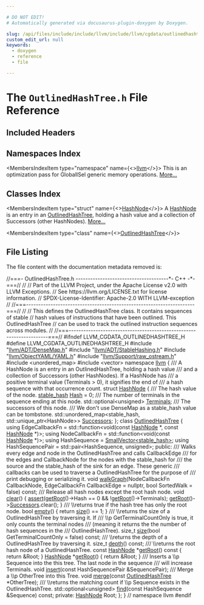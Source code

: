 ```yaml
---

# DO NOT EDIT!
# Automatically generated via docusaurus-plugin-doxygen by Doxygen.

slug: /api/files/include/include/llvm/include/llvm/cgdata/outlinedhashtree-h
custom_edit_url: null
keywords:
  - doxygen
  - reference
  - file

---
```





# The `OutlinedHashTree.h` File Reference

<DoxygenPage pluginConfig={pluginConfig}>



## Included Headers

<IncludesList>
<IncludesListItem
  filePath="llvm/ADT/DenseMap.h"
  permalink="/docs/api/files/include/include/llvm/include/llvm/adt/densemap-h"
  isLocal="true" />
<IncludesListItem
  filePath="llvm/ADT/StableHashing.h"
  permalink="/docs/api/files/include/include/llvm/include/llvm/adt/stablehashing-h"
  isLocal="true" />
<IncludesListItem
  filePath="llvm/ObjectYAML/YAML.h"
  permalink="/docs/api/files/include/include/llvm/include/llvm/objectyaml/yaml-h"
  isLocal="true" />
<IncludesListItem
  filePath="llvm/Support/raw_ostream.h"
  permalink="/docs/api/files/include/include/llvm/include/llvm/support/raw-ostream-h"
  isLocal="true" />
<IncludesListItem
  filePath="unordered_map"
  permalink=""
  isLocal="false" />
<IncludesListItem
  filePath="vector"
  permalink=""
  isLocal="false" />
</IncludesList>

## Namespaces Index

<MembersIndex>

<MembersIndexItem
  type="namespace"
  name={<><a href="/docs/api/namespaces/llvm">llvm</a></>}>
This is an optimization pass for GlobalISel generic memory operations. <a href="/docs/api/namespaces/llvm/#details">More...</a>
</MembersIndexItem>

</MembersIndex>

## Classes Index

<MembersIndex>

<MembersIndexItem
  type="struct"
  name={<><a href="/docs/api/structs/llvm/hashnode">HashNode</a></>}>
A <a href="/docs/api/structs/llvm/hashnode">HashNode</a> is an entry in an <a href="/docs/api/classes/llvm/outlinedhashtree">OutlinedHashTree</a>, holding a hash value and a collection of Successors (other HashNodes). <a href="/docs/api/structs/llvm/hashnode/#details">More...</a>
</MembersIndexItem>

<MembersIndexItem
  type="class"
  name={<><a href="/docs/api/classes/llvm/outlinedhashtree">OutlinedHashTree</a></>}>
</MembersIndexItem>

</MembersIndex>


## File Listing

The file content with the documentation metadata removed is:

<ProgramListing>

<Link id="l00001" /><CodeLine lineNumber="1"><span class="doxyHighlightComment">//===- OutlinedHashTree.h --------------------------------------&#42;- C++ -&#42;-===//</span></CodeLine>
<Link id="l00002" /><CodeLine lineNumber="2"><span class="doxyHighlightComment">//</span></CodeLine>
<Link id="l00003" /><CodeLine lineNumber="3"><span class="doxyHighlightComment">// Part of the LLVM Project, under the Apache License v2.0 with LLVM Exceptions.</span></CodeLine>
<Link id="l00004" /><CodeLine lineNumber="4"><span class="doxyHighlightComment">// See https://llvm.org/LICENSE.txt for license information.</span></CodeLine>
<Link id="l00005" /><CodeLine lineNumber="5"><span class="doxyHighlightComment">// SPDX-License-Identifier: Apache-2.0 WITH LLVM-exception</span></CodeLine>
<Link id="l00006" /><CodeLine lineNumber="6"><span class="doxyHighlightComment">//</span></CodeLine>
<Link id="l00007" /><CodeLine lineNumber="7"><span class="doxyHighlightComment">//===---------------------------------------------------------------------===//</span></CodeLine>
<Link id="l00008" /><CodeLine lineNumber="8"><span class="doxyHighlightComment">//</span></CodeLine>
<Link id="l00009" /><CodeLine lineNumber="9"><span class="doxyHighlightComment">// This defines the OutlinedHashTree class. It contains sequences of stable</span></CodeLine>
<Link id="l00010" /><CodeLine lineNumber="10"><span class="doxyHighlightComment">// hash values of instructions that have been outlined. This OutlinedHashTree</span></CodeLine>
<Link id="l00011" /><CodeLine lineNumber="11"><span class="doxyHighlightComment">// can be used to track the outlined instruction sequences across modules.</span></CodeLine>
<Link id="l00012" /><CodeLine lineNumber="12"><span class="doxyHighlightComment">//</span></CodeLine>
<Link id="l00013" /><CodeLine lineNumber="13"><span class="doxyHighlightComment">//===---------------------------------------------------------------------===//</span></CodeLine>
<Link id="l00014" /><CodeLine lineNumber="14"></CodeLine>
<Link id="l00015" /><CodeLine lineNumber="15"><span class="doxyHighlightPreprocessor">#ifndef LLVM&#95;CGDATA&#95;OUTLINEDHASHTREE&#95;H</span></CodeLine>
<Link id="l00016" /><CodeLine lineNumber="16"><span class="doxyHighlightPreprocessor">#define LLVM&#95;CGDATA&#95;OUTLINEDHASHTREE&#95;H</span></CodeLine>
<Link id="l00017" /><CodeLine lineNumber="17"></CodeLine>
<Link id="l00018" /><CodeLine lineNumber="18"><span class="doxyHighlightPreprocessor">#include &quot;<a href="/docs/api/files/include/include/llvm/include/llvm/adt/densemap-h">llvm/ADT/DenseMap.h</a>&quot;</span></CodeLine>
<Link id="l00019" /><CodeLine lineNumber="19"><span class="doxyHighlightPreprocessor">#include &quot;<a href="/docs/api/files/include/include/llvm/include/llvm/adt/stablehashing-h">llvm/ADT/StableHashing.h</a>&quot;</span></CodeLine>
<Link id="l00020" /><CodeLine lineNumber="20"><span class="doxyHighlightPreprocessor">#include &quot;<a href="/docs/api/files/include/include/llvm/include/llvm/objectyaml/yaml-h">llvm/ObjectYAML/YAML.h</a>&quot;</span></CodeLine>
<Link id="l00021" /><CodeLine lineNumber="21"><span class="doxyHighlightPreprocessor">#include &quot;<a href="/docs/api/files/include/include/llvm/include/llvm/support/raw-ostream-h">llvm/Support/raw&#95;ostream.h</a>&quot;</span></CodeLine>
<Link id="l00022" /><CodeLine lineNumber="22"></CodeLine>
<Link id="l00023" /><CodeLine lineNumber="23"><span class="doxyHighlightPreprocessor">#include &lt;unordered&#95;map&gt;</span></CodeLine>
<Link id="l00024" /><CodeLine lineNumber="24"><span class="doxyHighlightPreprocessor">#include &lt;vector&gt;</span></CodeLine>
<Link id="l00025" /><CodeLine lineNumber="25"></CodeLine>
<Link id="l00026" /><CodeLine lineNumber="26"><span class="doxyHighlightKeyword">namespace </span><span class="doxyHighlight"><a href="/docs/api/namespaces/llvm">llvm</a> &#123;</span></CodeLine>
<Link id="l00027" /><CodeLine lineNumber="27"></CodeLine>
<Link id="l00028" /><CodeLine lineNumber="28"><span class="doxyHighlightComment">/// A HashNode is an entry in an OutlinedHashTree, holding a hash value</span></CodeLine>
<Link id="l00029" /><CodeLine lineNumber="29"><span class="doxyHighlightComment">/// and a collection of Successors (other HashNodes). If a HashNode has</span></CodeLine>
<Link id="l00030" /><CodeLine lineNumber="30"><span class="doxyHighlightComment">/// a positive terminal value (Terminals &gt; 0), it signifies the end of</span></CodeLine>
<Link id="l00031" /><CodeLine lineNumber="31"><span class="doxyHighlightComment">/// a hash sequence with that occurrence count.</span></CodeLine>
<Link id="l00032" /><CodeLine lineNumber="32" lineLink="/docs/api/structs/llvm/hashnode"><span class="doxyHighlightKeyword">struct </span><span class="doxyHighlight"><a href="/docs/api/structs/llvm/hashnode">HashNode</a> &#123;</span></CodeLine>
<Link id="l00033" /><CodeLine lineNumber="33"><span class="doxyHighlightComment">  /// The hash value of the node.</span></CodeLine>
<Link id="l00034" /><CodeLine lineNumber="34" lineLink="/docs/api/structs/llvm/hashnode/#adf900abae6895805cd64c155430807fe"><span class="doxyHighlight">  <a href="/docs/api/namespaces/llvm/#a3f07bd5ee30b6a57ddc214f64d5fd941">stable&#95;hash</a> <a href="/docs/api/structs/llvm/hashnode/#adf900abae6895805cd64c155430807fe">Hash</a> = 0;</span></CodeLine>
<Link id="l00035" /><CodeLine lineNumber="35"><span class="doxyHighlightComment">  /// The number of terminals in the sequence ending at this node.</span></CodeLine>
<Link id="l00036" /><CodeLine lineNumber="36" lineLink="/docs/api/structs/llvm/hashnode/#a66632316e3bbfd1f40384f637f68e625"><span class="doxyHighlight">  std::optional&lt;unsigned&gt; <a href="/docs/api/structs/llvm/hashnode/#a66632316e3bbfd1f40384f637f68e625">Terminals</a>;</span></CodeLine>
<Link id="l00037" /><CodeLine lineNumber="37"><span class="doxyHighlightComment">  /// The successors of this node.</span></CodeLine>
<Link id="l00038" /><CodeLine lineNumber="38"><span class="doxyHighlightComment">  /// We don&#39;t use DenseMap as a stable&#95;hash value can be tombstone.</span></CodeLine>
<Link id="l00039" /><CodeLine lineNumber="39" lineLink="/docs/api/structs/llvm/hashnode/#a1a31b051ee904b573a699443959ce8b6"><span class="doxyHighlight">  std::unordered&#95;map&lt;stable&#95;hash, std::unique&#95;ptr&lt;HashNode&gt;&gt; <a href="/docs/api/structs/llvm/hashnode/#a1a31b051ee904b573a699443959ce8b6">Successors</a>;</span></CodeLine>
<Link id="l00040" /><CodeLine lineNumber="40"><span class="doxyHighlight">&#125;;</span></CodeLine>
<Link id="l00041" /><CodeLine lineNumber="41"></CodeLine>
<Link id="l00042" /><CodeLine lineNumber="42" lineLink="/docs/api/classes/llvm/outlinedhashtree"><span class="doxyHighlightKeyword">class </span><span class="doxyHighlight"><a href="/docs/api/classes/llvm/outlinedhashtree">OutlinedHashTree</a> &#123;</span></CodeLine>
<Link id="l00043" /><CodeLine lineNumber="43"></CodeLine>
<Link id="l00044" /><CodeLine lineNumber="44"><span class="doxyHighlight">  </span><span class="doxyHighlightKeyword">using </span><span class="doxyHighlight">EdgeCallbackFn =</span></CodeLine>
<Link id="l00045" /><CodeLine lineNumber="45"><span class="doxyHighlight">      std::function&lt;void(</span><span class="doxyHighlightKeyword">const</span><span class="doxyHighlight"> <a href="/docs/api/structs/llvm/hashnode">HashNode</a> &#42;, </span><span class="doxyHighlightKeyword">const</span><span class="doxyHighlight"> <a href="/docs/api/structs/llvm/hashnode">HashNode</a> &#42;)&gt;;</span></CodeLine>
<Link id="l00046" /><CodeLine lineNumber="46"><span class="doxyHighlight">  </span><span class="doxyHighlightKeyword">using </span><span class="doxyHighlight">NodeCallbackFn = std::function&lt;void(</span><span class="doxyHighlightKeyword">const</span><span class="doxyHighlight"> <a href="/docs/api/structs/llvm/hashnode">HashNode</a> &#42;)&gt;;</span></CodeLine>
<Link id="l00047" /><CodeLine lineNumber="47"></CodeLine>
<Link id="l00048" /><CodeLine lineNumber="48"><span class="doxyHighlight">  </span><span class="doxyHighlightKeyword">using </span><span class="doxyHighlight">HashSequence = <a href="/docs/api/classes/llvm/smallvector">SmallVector&lt;stable&#95;hash&gt;</a>;</span></CodeLine>
<Link id="l00049" /><CodeLine lineNumber="49"><span class="doxyHighlight">  </span><span class="doxyHighlightKeyword">using </span><span class="doxyHighlight">HashSequencePair = std::pair&lt;HashSequence, unsigned&gt;;</span></CodeLine>
<Link id="l00050" /><CodeLine lineNumber="50"></CodeLine>
<Link id="l00051" /><CodeLine lineNumber="51"><span class="doxyHighlightKeyword">public</span><span class="doxyHighlight">:</span></CodeLine>
<Link id="l00052" /><CodeLine lineNumber="52"><span class="doxyHighlightComment">  /// Walks every edge and node in the OutlinedHashTree and calls CallbackEdge</span></CodeLine>
<Link id="l00053" /><CodeLine lineNumber="53"><span class="doxyHighlightComment">  /// for the edges and CallbackNode for the nodes with the stable&#95;hash for</span></CodeLine>
<Link id="l00054" /><CodeLine lineNumber="54"><span class="doxyHighlightComment">  /// the source and the stable&#95;hash of the sink for an edge. These generic</span></CodeLine>
<Link id="l00055" /><CodeLine lineNumber="55"><span class="doxyHighlightComment">  /// callbacks can be used to traverse a OutlinedHashTree for the purpose of</span></CodeLine>
<Link id="l00056" /><CodeLine lineNumber="56"><span class="doxyHighlightComment">  /// print debugging or serializing it.</span></CodeLine>
<Link id="l00057" /><CodeLine lineNumber="57"><span class="doxyHighlight">  </span><span class="doxyHighlightKeywordType">void</span><span class="doxyHighlight"> <a href="/docs/api/classes/llvm/outlinedhashtree/#a692390cd6799e674710e434f3658418a">walkGraph</a>(NodeCallbackFn CallbackNode,</span></CodeLine>
<Link id="l00058" /><CodeLine lineNumber="58"><span class="doxyHighlight">                 EdgeCallbackFn CallbackEdge = </span><span class="doxyHighlightKeyword">nullptr</span><span class="doxyHighlight">,</span></CodeLine>
<Link id="l00059" /><CodeLine lineNumber="59"><span class="doxyHighlight">                 </span><span class="doxyHighlightKeywordType">bool</span><span class="doxyHighlight"> SortedWalk = </span><span class="doxyHighlightKeyword">false</span><span class="doxyHighlight">) </span><span class="doxyHighlightKeyword">const</span><span class="doxyHighlight">;</span></CodeLine>
<Link id="l00060" /><CodeLine lineNumber="60"></CodeLine>
<Link id="l00061" /><CodeLine lineNumber="61"><span class="doxyHighlightComment">  /// Release all hash nodes except the root hash node.</span></CodeLine>
<Link id="l00062" /><CodeLine lineNumber="62" lineLink="/docs/api/classes/llvm/outlinedhashtree/#a1d79a1e68b8960755f9f0bf4aceb1ae1"><span class="doxyHighlight">  </span><span class="doxyHighlightKeywordType">void</span><span class="doxyHighlight"> <a href="/docs/api/classes/llvm/outlinedhashtree/#a1d79a1e68b8960755f9f0bf4aceb1ae1">clear</a>() &#123;</span></CodeLine>
<Link id="l00063" /><CodeLine lineNumber="63"><span class="doxyHighlight">    <a href="/docs/api/files/lib/lib/target/lib/target/amdgpu/silowercontrolflow-cpp/#a4868c5d81c5ccc98c47aeab6244346a0">assert</a>(<a href="/docs/api/classes/llvm/outlinedhashtree/#a7ddda0cb27c6bde706044fdd46490ff7">getRoot</a>()-&gt;Hash == 0 &amp;&amp; !<a href="/docs/api/classes/llvm/outlinedhashtree/#a7ddda0cb27c6bde706044fdd46490ff7">getRoot</a>()-&gt;Terminals);</span></CodeLine>
<Link id="l00064" /><CodeLine lineNumber="64"><span class="doxyHighlight">    <a href="/docs/api/classes/llvm/outlinedhashtree/#a7ddda0cb27c6bde706044fdd46490ff7">getRoot</a>()-&gt;<a href="/docs/api/structs/llvm/hashnode/#a1a31b051ee904b573a699443959ce8b6">Successors</a>.clear();</span></CodeLine>
<Link id="l00065" /><CodeLine lineNumber="65"><span class="doxyHighlight">  &#125;</span></CodeLine>
<Link id="l00066" /><CodeLine lineNumber="66"></CodeLine>
<Link id="l00067" /><CodeLine lineNumber="67"><span class="doxyHighlightComment">  /// \\returns true if the hash tree has only the root node.</span></CodeLine>
<Link id="l00068" /><CodeLine lineNumber="68" lineLink="/docs/api/classes/llvm/outlinedhashtree/#af6d8dcfd526383fe146bf9c0cd1c2999"><span class="doxyHighlight">  </span><span class="doxyHighlightKeywordType">bool</span><span class="doxyHighlight"> <a href="/docs/api/classes/llvm/outlinedhashtree/#af6d8dcfd526383fe146bf9c0cd1c2999">empty</a>() &#123; </span><span class="doxyHighlightKeywordFlow">return</span><span class="doxyHighlight"> <a href="/docs/api/files/lib/lib/target/lib/target/nvptx/nvvmreflect-cpp/#ac934769d93af95250952646a3829df4c">size</a>() == 1; &#125;</span></CodeLine>
<Link id="l00069" /><CodeLine lineNumber="69"></CodeLine>
<Link id="l00070" /><CodeLine lineNumber="70"><span class="doxyHighlightComment">  /// \\returns the size of a OutlinedHashTree by traversing it. If</span></CodeLine>
<Link id="l00071" /><CodeLine lineNumber="71"><span class="doxyHighlightComment">  /// \\p GetTerminalCountOnly is true, it only counts the terminal nodes</span></CodeLine>
<Link id="l00072" /><CodeLine lineNumber="72"><span class="doxyHighlightComment">  /// (meaning it returns the the number of hash sequences in the</span></CodeLine>
<Link id="l00073" /><CodeLine lineNumber="73"><span class="doxyHighlightComment">  /// OutlinedHashTree).</span></CodeLine>
<Link id="l00074" /><CodeLine lineNumber="74"><span class="doxyHighlight">  </span><span class="doxyHighlightKeywordType">size&#95;t</span><span class="doxyHighlight"> <a href="/docs/api/files/lib/lib/target/lib/target/nvptx/nvvmreflect-cpp/#ac934769d93af95250952646a3829df4c">size</a>(</span><span class="doxyHighlightKeywordType">bool</span><span class="doxyHighlight"> GetTerminalCountOnly = </span><span class="doxyHighlightKeyword">false</span><span class="doxyHighlight">) </span><span class="doxyHighlightKeyword">const</span><span class="doxyHighlight">;</span></CodeLine>
<Link id="l00075" /><CodeLine lineNumber="75"></CodeLine>
<Link id="l00076" /><CodeLine lineNumber="76"><span class="doxyHighlightComment">  /// \\returns the depth of a OutlinedHashTree by traversing it.</span></CodeLine>
<Link id="l00077" /><CodeLine lineNumber="77"><span class="doxyHighlight">  </span><span class="doxyHighlightKeywordType">size&#95;t</span><span class="doxyHighlight"> <a href="/docs/api/classes/llvm/outlinedhashtree/#a4f9dd40bc3145351ebf12cfb4191a0eb">depth</a>() </span><span class="doxyHighlightKeyword">const</span><span class="doxyHighlight">;</span></CodeLine>
<Link id="l00078" /><CodeLine lineNumber="78"></CodeLine>
<Link id="l00079" /><CodeLine lineNumber="79"><span class="doxyHighlightComment">  /// \\returns the root hash node of a OutlinedHashTree.</span></CodeLine>
<Link id="l00080" /><CodeLine lineNumber="80" lineLink="/docs/api/classes/llvm/outlinedhashtree/#a7ddda0cb27c6bde706044fdd46490ff7"><span class="doxyHighlight">  </span><span class="doxyHighlightKeyword">const</span><span class="doxyHighlight"> <a href="/docs/api/structs/llvm/hashnode">HashNode</a> &#42;<a href="/docs/api/classes/llvm/outlinedhashtree/#a7ddda0cb27c6bde706044fdd46490ff7">getRoot</a>()</span><span class="doxyHighlightKeyword"> const </span><span class="doxyHighlight">&#123; </span><span class="doxyHighlightKeywordFlow">return</span><span class="doxyHighlight"> &amp;Root; &#125;</span></CodeLine>
<Link id="l00081" /><CodeLine lineNumber="81" lineLink="/docs/api/classes/llvm/outlinedhashtree/#a75cf4d2ca934ed16ad8042b32e6159f6"><span class="doxyHighlight">  <a href="/docs/api/structs/llvm/hashnode">HashNode</a> &#42;<a href="/docs/api/classes/llvm/outlinedhashtree/#a75cf4d2ca934ed16ad8042b32e6159f6">getRoot</a>() &#123; </span><span class="doxyHighlightKeywordFlow">return</span><span class="doxyHighlight"> &amp;Root; &#125;</span></CodeLine>
<Link id="l00082" /><CodeLine lineNumber="82"></CodeLine>
<Link id="l00083" /><CodeLine lineNumber="83"><span class="doxyHighlightComment">  /// Inserts a \\p Sequence into the this tree. The last node in the sequence</span></CodeLine>
<Link id="l00084" /><CodeLine lineNumber="84"><span class="doxyHighlightComment">  /// will increase Terminals.</span></CodeLine>
<Link id="l00085" /><CodeLine lineNumber="85"><span class="doxyHighlight">  </span><span class="doxyHighlightKeywordType">void</span><span class="doxyHighlight"> <a href="/docs/api/classes/llvm/outlinedhashtree/#abc2686042d37b5df938df13eef50cd6e">insert</a>(</span><span class="doxyHighlightKeyword">const</span><span class="doxyHighlight"> HashSequencePair &amp;SequencePair);</span></CodeLine>
<Link id="l00086" /><CodeLine lineNumber="86"></CodeLine>
<Link id="l00087" /><CodeLine lineNumber="87"><span class="doxyHighlightComment">  /// Merge a \\p OtherTree into this Tree.</span></CodeLine>
<Link id="l00088" /><CodeLine lineNumber="88"><span class="doxyHighlight">  </span><span class="doxyHighlightKeywordType">void</span><span class="doxyHighlight"> <a href="/docs/api/classes/llvm/outlinedhashtree/#a9d8f153a3d47acbb643fde3d1f215bcc">merge</a>(</span><span class="doxyHighlightKeyword">const</span><span class="doxyHighlight"> <a href="/docs/api/classes/llvm/outlinedhashtree">OutlinedHashTree</a> &#42;OtherTree);</span></CodeLine>
<Link id="l00089" /><CodeLine lineNumber="89"></CodeLine>
<Link id="l00090" /><CodeLine lineNumber="90"><span class="doxyHighlightComment">  /// \\returns the matching count if \\p Sequence exists in the OutlinedHashTree.</span></CodeLine>
<Link id="l00091" /><CodeLine lineNumber="91"><span class="doxyHighlight">  std::optional&lt;unsigned&gt; <a href="/docs/api/classes/llvm/outlinedhashtree/#a6c408d99704ccf35333069847a091eeb">find</a>(</span><span class="doxyHighlightKeyword">const</span><span class="doxyHighlight"> HashSequence &amp;Sequence) </span><span class="doxyHighlightKeyword">const</span><span class="doxyHighlight">;</span></CodeLine>
<Link id="l00092" /><CodeLine lineNumber="92"></CodeLine>
<Link id="l00093" /><CodeLine lineNumber="93"><span class="doxyHighlightKeyword">private</span><span class="doxyHighlight">:</span></CodeLine>
<Link id="l00094" /><CodeLine lineNumber="94"><span class="doxyHighlight">  <a href="/docs/api/structs/llvm/hashnode">HashNode</a> Root;</span></CodeLine>
<Link id="l00095" /><CodeLine lineNumber="95"><span class="doxyHighlight">&#125;;</span></CodeLine>
<Link id="l00096" /><CodeLine lineNumber="96"></CodeLine>
<Link id="l00097" /><CodeLine lineNumber="97"><span class="doxyHighlight">&#125; </span><span class="doxyHighlightComment">// namespace llvm</span></CodeLine>
<Link id="l00098" /><CodeLine lineNumber="98"></CodeLine>
<Link id="l00099" /><CodeLine lineNumber="99"><span class="doxyHighlightPreprocessor">#endif</span></CodeLine>

</ProgramListing>


</DoxygenPage>
